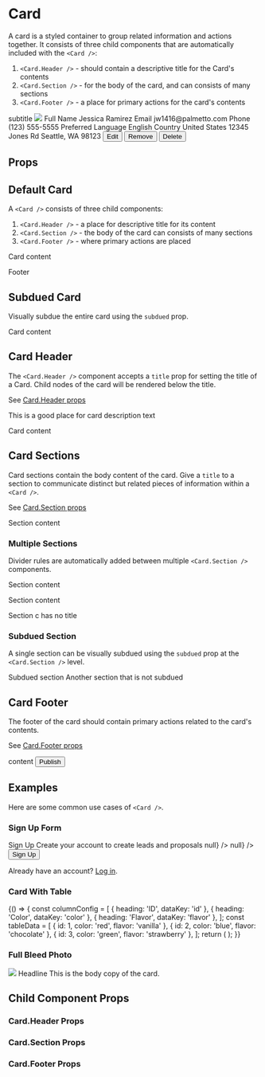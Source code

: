 

<Meta
  title="Components/Card"
  component={Card}
/>

# Card

A card is a styled container to group related information and actions together. It consists of three child components that are automatically included with the `<Card />`:

1. `<Card.Header />` - should contain a descriptive title for the Card's contents
1. `<Card.Section />` - for the body of the card, and can consists of many sections
1. `<Card.Footer />` - a place for primary actions for the card's contents

<Canvas>
  <Box background="grey-lightest" padding="2xl">
    <Card overflow="hidden">
      <Card.Header title="Card Demo">
        <Box as="p" color="grey" fontSize="sm">subtitle</Box>
      </Card.Header>
      <Box overflow="hidden" height="130px">
        <img src="https://images.unsplash.com/photo-1555412654-72a95a495858?ixlib=rb-1.2.1&ixid=eyJhcHBfaWQiOjEyMDd9&auto=format&fit=crop&w=1000&q=80" />
      </Box>
      <Card.Section title="profile">
        <Box direction="row" childGap="lg">
          <Box flex="auto" childGap="lg">
            <Box childGap="2xs">
              <Box fontSize="sm" color="grey">Full Name</Box>
              <Box>Jessica Ramirez</Box>
            </Box>
            <Box childGap="2xs">
              <Box fontSize="sm" color="grey">Email</Box>
              <Box>jw1416@palmetto.com</Box>
            </Box>
            <Box childGap="2xs">
              <Box fontSize="sm" color="grey">Phone</Box>
              <Box>(123) 555-5555</Box>
            </Box>
          </Box>
          <Box flex="auto" childGap="lg">
            <Box childGap="2xs">
              <Box fontSize="sm" color="grey">Preferred Language</Box>
              <Box>English</Box>
            </Box>
            <Box childGap="2xs">
              <Box fontSize="sm" color="grey">Country</Box>
              <Box>United States</Box>
            </Box>
          </Box>
        </Box>
      </Card.Section>
      <Card.Section title="site location">
        <Box childGap="2xs">
          <Box>12345 Jones Rd</Box>
          <Box>Seattle, WA 98123</Box>
        </Box>
      </Card.Section>
      <Card.Footer>
        <Box
          display="flex"
          direction="row"
          justify="between"
          overflow="hidden"
          childGap="md"
        >
          <Box direction="row" childGap="sm">
            <Button size="sm" variant="light">Edit</Button>
            <Button size="sm" variant="light">Remove</Button>
          </Box>
          <Button variant="danger" isOutlined size="sm">Delete</Button>
        </Box>
      </Card.Footer>
    </Card>
  </Box>
</Canvas>

## Props

<ArgsTable of={Card} />

## Default Card

A `<Card />` consists of three child components:

1. `<Card.Header />` - a place for descriptive title for its content
1. `<Card.Section />` - the body of the card can consists of many sections
1. `<Card.Footer />` - where primary actions are placed

<Canvas>
  <Story name="Default Card">
    <Card>
      <Card.Header title="Default Card" />
      <Card.Section>
        <p>Card content</p>
      </Card.Section>
      <Card.Footer>Footer</Card.Footer>
    </Card>
  </Story>
</Canvas>

## Subdued Card

Visually subdue the entire card using the `subdued` prop.

<Canvas>
  <Story name="Subdued Card">
    <Card subdued>
      <Card.Header title="Subdued Card" />
      <Card.Section>
        <p>Card content</p>
      </Card.Section>
    </Card>
  </Story>
</Canvas>

## Card Header

The `<Card.Header />` component accepts a `title` prop for setting the title of a Card. Child nodes of the card will be rendered below the title.

See [Card.Header props](#cardheader-props)

<Canvas>
  <Story name="Card Title">
    <Card>
      <Card.Header title="Default Card">This is a good place for card description text</Card.Header>
      <Card.Section>
        <p>Card content</p>
      </Card.Section>
    </Card>
  </Story>
</Canvas>

## Card Sections

Card sections contain the body content of the card. Give a `title` to a section to communicate distinct but related pieces of information within a `<Card />`.

See [Card.Section props](#cardsection-props)

<Canvas>
  <Story name="Section Title">
    <Card>
      <Card.Header title="Card Title" />
      <Card.Section title="Section Title">
        <p>Section content</p>
      </Card.Section>
    </Card>
  </Story>
</Canvas>

### Multiple Sections

Divider rules are automatically added between multiple `<Card.Section />` components.

<Canvas>
  <Story name="Multiple Sections">
    <Card>
      <Card.Header title="Card with Multiple Sections" />
      <Card.Section title="Section A Title">
        <p>Section content</p>
      </Card.Section>
      <Card.Section title="Section B Title">
        <p>Section content</p>
      </Card.Section>
      <Card.Section>
        <p>Section c has no title</p>
      </Card.Section>
    </Card>
  </Story>
</Canvas>

### Subdued Section

A single section can be visually subdued using the `subdued` prop at the `<Card.Section />` level.

<Canvas>
  <Story name="Subdued Section">
    <Card>
      <Card.Header title="Card with Subdued Section" />
      <Card.Section subdued>
        <Box as="p">Subdued section</Box>
      </Card.Section>
      <Card.Section>
        <Box as="p">Another section that is not subdued</Box>
      </Card.Section>
    </Card>
  </Story>
</Canvas>


## Card Footer

The footer of the card should contain primary actions related to the card's contents.


See [Card.Footer props](#cardfooter-props)

<Canvas>
  <Story name="Footer">
    <Card>
      <Card.Section>content</Card.Section>
      <Card.Footer>
        <Button variant="primary">Publish</Button>
      </Card.Footer>
    </Card>
  </Story>
</Canvas>



## Examples

Here are some common use cases of `<Card />`.

### Sign Up Form
<Canvas>
  <Story name="Example - Sign Up Form">
    <Box alignItems="center" alignContent="center" padding="2xl" background="grey-lightest">
        <Card maxWidth="4xl">
          <Card.Section padding="3xl">
            <Box childGap="xl">
              <Box childGap="sm" alignContent="center">
                <Heading as="h1" size="xl">Sign Up</Heading>
                <Box as="p" color="grey" fontSize="sm">Create your account to create leads and proposals</Box>
              </Box>
              <Box childGap="lg">
                <TextInput id="email" value="" label="Email Address" onChange={() => null} />
                <TextInput id="password" type="password" value="" label="Password" onChange={() => null} />
                <Button fullWidth variant="primary">Sign Up</Button>
              </Box>
              <Box alignContent="center" fontSize="sm" color="grey">
                <p>Already have an account? <a href="#" className="font-color-primary">Log in</a>.</p>
              </Box>
            </Box>
          </Card.Section>
        </Card>
    </Box>
  </Story>
</Canvas>

### Card With Table

<Canvas>
  <Story name="Example - Card With Table">
    {() => {
      const columnConfig = [
        { heading: 'ID', dataKey: 'id' },
        { heading: 'Color', dataKey: 'color' },
        { heading: 'Flavor', dataKey: 'flavor' },
      ];
      const tableData = [
        { id: 1, color: 'red', flavor: 'vanilla' },
        { id: 2, color: 'blue', flavor: 'chocolate' },
        { id: 3, color: 'green', flavor: 'strawberry' },
      ];
      return (
        <Card>
          <Card.Header title="Flavor Table" />
          <Card.Section padding="0">
          <Table
            rowKey="id"
            columns={columnConfig}
            rows={tableData}
          />
          </Card.Section>
        </Card>
      );
    }}
  </Story>
</Canvas>

### Full Bleed Photo

<Canvas>
  <Story name="Example - Full Bleed Photo">
    <Box alignItems="center" alignContent="center" padding="2xl" background="grey-lightest">
      <Card width="300px">
        <Card.Section padding="0" overflow="hidden" height="300px">
          <img src="https://images.unsplash.com/photo-1555412654-72a95a495858?ixlib=rb-1.2.1&ixid=eyJhcHBfaWQiOjEyMDd9&auto=format&fit=crop&w=600&q=80" />
        </Card.Section>
        <Card.Section childGap="xs">
          <Heading>Headline</Heading>
          <Box as="p">This is the body copy of the card.</Box>
        </Card.Section>
      </Card>
    </Box>
  </Story>
</Canvas>


## Child Component Props

### Card.Header Props

<ArgsTable of={Card.Header} />

### Card.Section Props

<ArgsTable of={Card.Section} />

### Card.Footer Props

<ArgsTable of={Card.Footer} />
